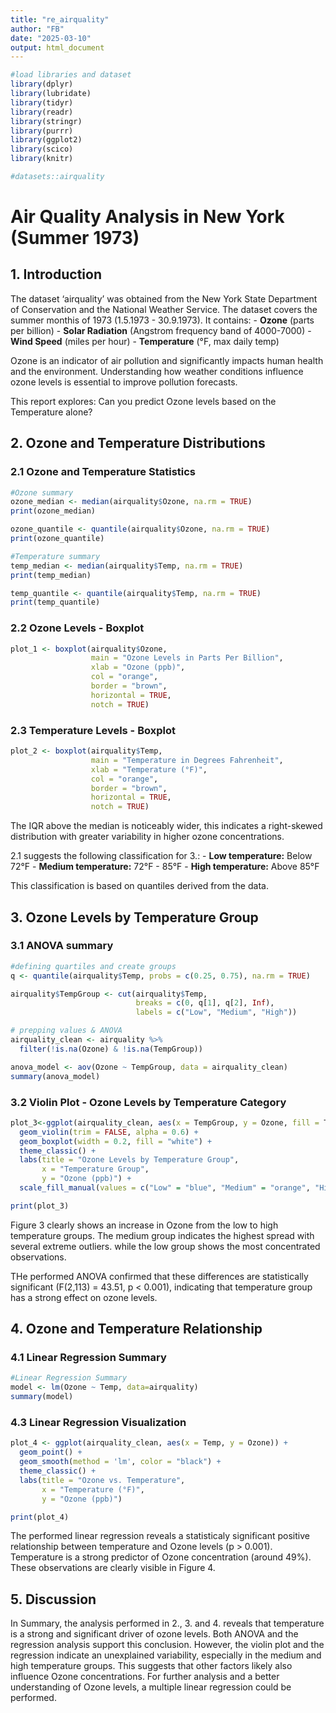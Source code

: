 ```yaml
---
title: "re_airquality"
author: "FB"
date: "2025-03-10"
output: html_document
---
```


```r

#load libraries and dataset
library(dplyr)
library(lubridate)
library(tidyr)
library(readr)
library(stringr)
library(purrr)
library(ggplot2)
library(scico)
library(knitr)

#datasets::airquality
```
# Air Quality Analysis in New York (Summer 1973)

## 1. Introduction
The dataset 'airquality' was obtained from the New York State Department of Conservation and the National Weather Service. The dataset covers the summer monthis of 1973 (1.5.1973 - 30.9.1973). It contains:
- **Ozone** (parts per billion)
- **Solar Radiation** (Angstrom frequency band of 4000-7000)
- **Wind Speed** (miles per hour)
- **Temperature** (°F, max daily temp)


Ozone is an indicator of air pollution and significantly impacts human health and the environment. Understanding how weather conditions influence ozone levels is essential to improve pollution forecasts. 

This report explores:
Can you predict Ozone levels based on the Temperature alone?




## 2. Ozone and Temperature Distributions

### 2.1 Ozone and Temperature Statistics

```r
#Ozone summary
ozone_median <- median(airquality$Ozone, na.rm = TRUE)
print(ozone_median)

ozone_quantile <- quantile(airquality$Ozone, na.rm = TRUE)
print(ozone_quantile)

#Temperature summary
temp_median <- median(airquality$Temp, na.rm = TRUE)
print(temp_median)

temp_quantile <- quantile(airquality$Temp, na.rm = TRUE)
print(temp_quantile)


```

### 2.2 Ozone Levels - Boxplot
```r
plot_1 <- boxplot(airquality$Ozone,
                  main = "Ozone Levels in Parts Per Billion",
                  xlab = "Ozone (ppb)",
                  col = "orange",
                  border = "brown",
                  horizontal = TRUE,
                  notch = TRUE)

```

### 2.3 Temperature Levels - Boxplot

```r

plot_2 <- boxplot(airquality$Temp,
                  main = "Temperature in Degrees Fahrenheit",
                  xlab = "Temperature (°F)",
                  col = "orange",
                  border = "brown",
                  horizontal = TRUE,
                  notch = TRUE)

```

The IQR above the median is noticeably wider, this indicates a right-skewed distribution with greater variability in higher ozone concentrations.

2.1 suggests the following classification for 3.:
- **Low temperature:** Below 72°F
- **Medium temperature:** 72°F - 85°F
- **High temperature:** Above 85°F

This classification is based on quantiles derived from the data.


## 3. Ozone Levels by Temperature Group

### 3.1 ANOVA summary

```r

#defining quartiles and create groups
q <- quantile(airquality$Temp, probs = c(0.25, 0.75), na.rm = TRUE)

airquality$TempGroup <- cut(airquality$Temp,
                            breaks = c(0, q[1], q[2], Inf),
                            labels = c("Low", "Medium", "High"))

# prepping values & ANOVA
airquality_clean <- airquality %>% 
  filter(!is.na(Ozone) & !is.na(TempGroup))

anova_model <- aov(Ozone ~ TempGroup, data = airquality_clean)
summary(anova_model)


```

### 3.2 Violin Plot - Ozone Levels by Temperature Category

```r


plot_3<-ggplot(airquality_clean, aes(x = TempGroup, y = Ozone, fill = TempGroup)) +
  geom_violin(trim = FALSE, alpha = 0.6) +
  geom_boxplot(width = 0.2, fill = "white") +  
  theme_classic() +
  labs(title = "Ozone Levels by Temperature Group", 
       x = "Temperature Group", 
       y = "Ozone (ppb)") +
  scale_fill_manual(values = c("Low" = "blue", "Medium" = "orange", "High" = "red"))

print(plot_3)

```

Figure 3 clearly shows an increase in Ozone from the low to high temperature groups. The medium group indicates the highest spread with several extreme outliers. while the low group shows the most concentrated observations.

THe performed ANOVA confirmed that these differences are statistically significant (F(2,113) = 43.51, p < 0.001), indicating that temperature group has a strong effect on ozone levels.


## 4. Ozone and Temperature Relationship

### 4.1 Linear Regression Summary

```r
#Linear Regression Summary
model <- lm(Ozone ~ Temp, data=airquality)
summary(model)


```

### 4.3 Linear Regression Visualization

```r

plot_4 <- ggplot(airquality_clean, aes(x = Temp, y = Ozone)) +
  geom_point() +
  geom_smooth(method = 'lm', color = "black") +
  theme_classic() +
  labs(title = "Ozone vs. Temperature", 
       x = "Temperature (°F)", 
       y = "Ozone (ppb)") 

print(plot_4)

```

The performed linear regression reveals a statisticaly significant positive relationship between temperature and Ozone levels (p > 0.001). Temperature is a strong predictor of Ozone concentration (around 49%). These observations are clearly visible in Figure 4.

## 5. Discussion
In Summary, the analysis performed in 2., 3. and 4. reveals that temperature is a strong and significant driver of ozone levels. Both ANOVA and the regression analysis support this conclusion. 
However, the violin plot and the regression indicate an unexplained variability, especially in the medium and high temperature groups. This suggests that other factors likely also influence Ozone concentrations. 
For further analysis and a better understanding of Ozone levels, a multiple linear regression could be performed. 


